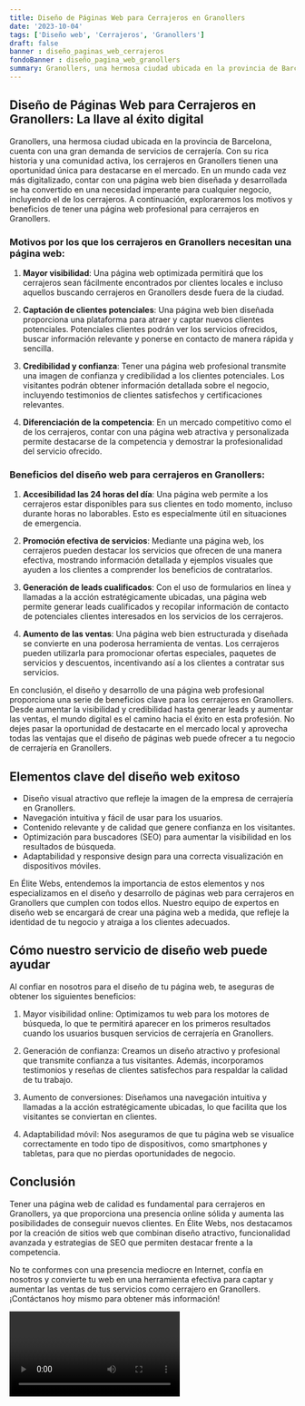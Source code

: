 ```yaml
---
title: Diseño de Páginas Web para Cerrajeros en Granollers
date: '2023-10-04'
tags: ['Diseño web', 'Cerrajeros', 'Granollers']
draft: false
banner : diseño_paginas_web_cerrajeros
fondoBanner : diseño_pagina_web_granollers
summary: Granollers, una hermosa ciudad ubicada en la provincia de Barcelona, cuenta con una gran demanda de servicios de cerrajería. Con su rica historia y una comunidad activa, los cerrajeros en Granollers tienen una oportunidad única para destacarse en el mercado. En un mundo cada vez más digitalizado, contar con una página web bien diseñada y desarrollada se ha convertido en una necesidad imperante para cualquier negocio, incluyendo el de los cerrajeros. A continuación, exploraremos los motivos y beneficios de tener una página web profesional para cerrajeros en Granollers.
---
```


## Diseño de Páginas Web para Cerrajeros en Granollers: La llave al éxito digital

Granollers, una hermosa ciudad ubicada en la provincia de Barcelona, cuenta con una gran demanda de servicios de cerrajería. Con su rica historia y una comunidad activa, los cerrajeros en Granollers tienen una oportunidad única para destacarse en el mercado. En un mundo cada vez más digitalizado, contar con una página web bien diseñada y desarrollada se ha convertido en una necesidad imperante para cualquier negocio, incluyendo el de los cerrajeros. A continuación, exploraremos los motivos y beneficios de tener una página web profesional para cerrajeros en Granollers.

### Motivos por los que los cerrajeros en Granollers necesitan una página web:

1. **Mayor visibilidad**: Una página web optimizada permitirá que los cerrajeros sean fácilmente encontrados por clientes locales e incluso aquellos buscando cerrajeros en Granollers desde fuera de la ciudad.

2. **Captación de clientes potenciales**: Una página web bien diseñada proporciona una plataforma para atraer y captar nuevos clientes potenciales. Potenciales clientes podrán ver los servicios ofrecidos, buscar información relevante y ponerse en contacto de manera rápida y sencilla.

3. **Credibilidad y confianza**: Tener una página web profesional transmite una imagen de confianza y credibilidad a los clientes potenciales. Los visitantes podrán obtener información detallada sobre el negocio, incluyendo testimonios de clientes satisfechos y certificaciones relevantes.

4. **Diferenciación de la competencia**: En un mercado competitivo como el de los cerrajeros, contar con una página web atractiva y personalizada permite destacarse de la competencia y demostrar la profesionalidad del servicio ofrecido.

### Beneficios del diseño web para cerrajeros en Granollers:

1. **Accesibilidad las 24 horas del día**: Una página web permite a los cerrajeros estar disponibles para sus clientes en todo momento, incluso durante horas no laborables. Esto es especialmente útil en situaciones de emergencia.

2. **Promoción efectiva de servicios**: Mediante una página web, los cerrajeros pueden destacar los servicios que ofrecen de una manera efectiva, mostrando información detallada y ejemplos visuales que ayuden a los clientes a comprender los beneficios de contratarlos.

3. **Generación de leads cualificados**: Con el uso de formularios en línea y llamadas a la acción estratégicamente ubicadas, una página web permite generar leads cualificados y recopilar información de contacto de potenciales clientes interesados en los servicios de los cerrajeros.

4. **Aumento de las ventas**: Una página web bien estructurada y diseñada se convierte en una poderosa herramienta de ventas. Los cerrajeros pueden utilizarla para promocionar ofertas especiales, paquetes de servicios y descuentos, incentivando así a los clientes a contratar sus servicios.

En conclusión, el diseño y desarrollo de una página web profesional proporciona una serie de beneficios clave para los cerrajeros en Granollers. Desde aumentar la visibilidad y credibilidad hasta generar leads y aumentar las ventas, el mundo digital es el camino hacia el éxito en esta profesión. No dejes pasar la oportunidad de destacarte en el mercado local y aprovecha todas las ventajas que el diseño de páginas web puede ofrecer a tu negocio de cerrajería en Granollers.

<GifSeo />

<Cta />

## Elementos clave del diseño web exitoso

- Diseño visual atractivo que refleje la imagen de la empresa de cerrajería en Granollers.
- Navegación intuitiva y fácil de usar para los usuarios.
- Contenido relevante y de calidad que genere confianza en los visitantes.
- Optimización para buscadores (SEO) para aumentar la visibilidad en los resultados de búsqueda.
- Adaptabilidad y responsive design para una correcta visualización en dispositivos móviles.

En Élite Webs, entendemos la importancia de estos elementos y nos especializamos en el diseño y desarrollo de páginas web para cerrajeros en Granollers que cumplen con todos ellos. Nuestro equipo de expertos en diseño web se encargará de crear una página web a medida, que refleje la identidad de tu negocio y atraiga a los clientes adecuados.

## Cómo nuestro servicio de diseño web puede ayudar

Al confiar en nosotros para el diseño de tu página web, te aseguras de obtener los siguientes beneficios:

1. Mayor visibilidad online: Optimizamos tu web para los motores de búsqueda, lo que te permitirá aparecer en los primeros resultados cuando los usuarios busquen servicios de cerrajería en Granollers.

2. Generación de confianza: Creamos un diseño atractivo y profesional que transmite confianza a tus visitantes. Además, incorporamos testimonios y reseñas de clientes satisfechos para respaldar la calidad de tu trabajo.

3. Aumento de conversiones: Diseñamos una navegación intuitiva y llamadas a la acción estratégicamente ubicadas, lo que facilita que los visitantes se conviertan en clientes.

4. Adaptabilidad móvil: Nos aseguramos de que tu página web se visualice correctamente en todo tipo de dispositivos, como smartphones y tabletas, para que no pierdas oportunidades de negocio.

## Conclusión

Tener una página web de calidad es fundamental para cerrajeros en Granollers, ya que proporciona una presencia online sólida y aumenta las posibilidades de conseguir nuevos clientes. En Élite Webs, nos destacamos por la creación de sitios web que combinan diseño atractivo, funcionalidad avanzada y estrategias de SEO que permiten destacar frente a la competencia.

No te conformes con una presencia mediocre en Internet, confía en nosotros y convierte tu web en una herramienta efectiva para captar y aumentar las ventas de tus servicios como cerrajero en Granollers.¡Contáctanos hoy mismo para obtener más información!

<Video />

<CtaBot job='Cerrajeros' city='Granollers'/>

<Gmaps query='Granollers+españa+maps' />
